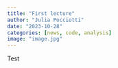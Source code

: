 ```yaml
---
title: "First lecture"
author: "Julia Pocciotti"
date: "2023-10-28"
categories: [news, code, analysis]
image: "image.jpg"
---
```


Test